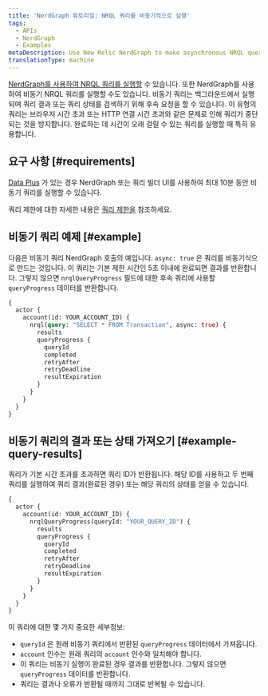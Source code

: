 ```yaml
---
title: 'NerdGraph 튜토리얼: NRQL 쿼리를 비동기적으로 실행'
tags:
  - APIs
  - NerdGraph
  - Examples
metaDescription: Use New Relic NerdGraph to make asynchronous NRQL queries that have longer query duration limits.
translationType: machine
---
```


[NerdGraph를 사용하여 NRQL 쿼리를 실행할](/docs/apis/nerdgraph/examples/nerdgraph-nrql-tutorial) 수 있습니다. 또한 NerdGraph를 사용하여 비동기 NRQL 쿼리를 실행할 수도 있습니다. 비동기 쿼리는 백그라운드에서 실행되며 쿼리 결과 또는 쿼리 상태를 검색하기 위해 후속 요청을 할 수 있습니다. 이 유형의 쿼리는 브라우저 시간 초과 또는 HTTP 연결 시간 초과와 같은 문제로 인해 쿼리가 중단되는 것을 방지합니다. 완료하는 데 시간이 오래 걸릴 수 있는 쿼리를 실행할 때 특히 유용합니다.

## 요구 사항 [#requirements]

[Data Plus](/docs/accounts/accounts-billing/new-relic-one-pricing-billing/data-ingest-billing#data-plus) 가 있는 경우 NerdGraph 또는 쿼리 빌더 UI를 사용하여 최대 10분 동안 비동기 쿼리를 실행할 수 있습니다.

쿼리 제한에 대한 자세한 내용은 [쿼리 제한을](/docs/query-your-data/nrql-new-relic-query-language/get-started/rate-limits-nrql-queries/#query-duration) 참조하세요.

## 비동기 쿼리 예제 [#example]

다음은 비동기 쿼리 NerdGraph 호출의 예입니다. `async: true` 은 쿼리를 비동기식으로 만드는 것입니다. 이 쿼리는 기본 제한 시간인 5초 이내에 완료되면 결과를 반환합니다. 그렇지 않으면 `nrqlQueryProgress` 필드에 대한 후속 쿼리에 사용할 `queryProgress` 데이터를 반환합니다.

```graphql
{
  actor {
    account(id: YOUR_ACCOUNT_ID) {
      nrql(query: "SELECT * FROM Transaction", async: true) {
        results
        queryProgress {
          queryId
          completed
          retryAfter
          retryDeadline
          resultExpiration
        }
      }
    }
  }
}
```

## 비동기 쿼리의 결과 또는 상태 가져오기 [#example-query-results]

쿼리가 기본 시간 초과를 초과하면 쿼리 ID가 반환됩니다. 해당 ID를 사용하고 두 번째 쿼리를 실행하여 쿼리 결과(완료된 경우) 또는 해당 쿼리의 상태를 얻을 수 있습니다.

```graphql
{
  actor {
    account(id: YOUR_ACCOUNT_ID) {
      nrqlQueryProgress(queryId: "YOUR_QUERY_ID") {
        results
        queryProgress {
          queryId
          completed
          retryAfter
          retryDeadline
          resultExpiration
        }
      }
    }
  }
}
```

이 쿼리에 대한 몇 가지 중요한 세부정보:

* `queryId` 은 원래 비동기 쿼리에서 반환된 `queryProgress` 데이터에서 가져옵니다.
* `account` 인수는 원래 쿼리의 `account` 인수와 일치해야 합니다.
* 이 쿼리는 비동기 실행이 완료된 경우 결과를 반환합니다. 그렇지 않으면 `queryProgress` 데이터를 반환합니다.
* 쿼리는 결과나 오류가 반환될 때까지 그대로 반복될 수 있습니다.